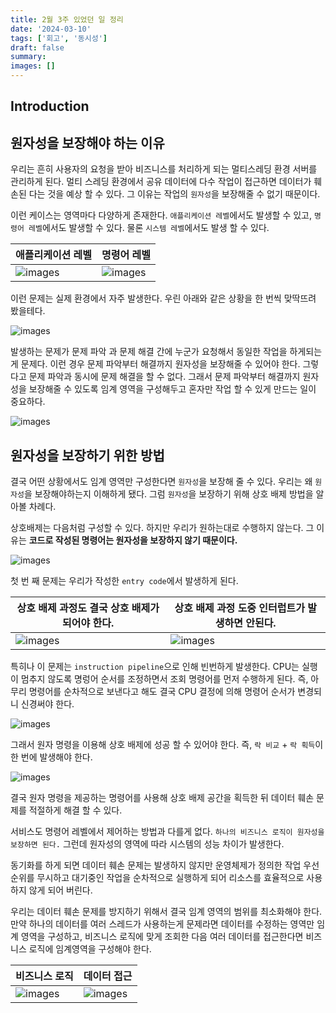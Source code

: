 ```yaml
---
title: 2월 3주 있었던 일 정리
date: '2024-03-10'
tags: ['회고', '동시성']
draft: false
summary:
images: []
---
```


## Introduction

<TOCInline toc={props.toc} exclude="Introduction" />

## 원자성을 보장해야 하는 이유

우리는 흔히 사용자의 요청을 받아 비즈니스를 처리하게 되는 멀티스레딩 환경 서버를 관리하게 된다.
멀티 스레딩 환경에서 공유 데이터에 다수 작업이 접근하면 데이터가 훼손된 다는 것을 예상 할 수 있다.
그 이유는 작업의 `원자성`을 보장해줄 수 없기 때문이다.

이런 케이스는 영역마다 다양하게 존재한다. `애플리케이션 레벨`에서도 발생할 수 있고, `명령어 레벨`에서도 발생할 수 있다. 물론 `시스템 레벨`에서도 발생 할 수 있다.

| 애플리케이션 레벨                                              | 명령어 레벨                                                 |
|--------------------------------------------------------|--------------------------------------------------------|
| ![images](/static/images/reminiscence/2024/2m3w/1.png) | ![images](/static/images/reminiscence/2024/2m3w/2.png) |


이런 문제는 실제 환경에서 자주 발생한다. 우린 아래와 같은 상황을 한 번씩 맞딱뜨려 봤을테다.

![images](/static/images/reminiscence/2024/2m3w/3.png)

발생하는 문제가 문제 파악 과 문제 해결 간에 누군가 요청해서 동일한 작업을 하게되는게 문제다.
이런 경우 문제 파악부터 해결까지 원자성을 보장해줄 수 있어야 한다.
그렇다고 문제 파악과 동시에 문제 해결을 할 수 없다.
그래서 문제 파악부터 해결까지 원자성을 보장해줄 수 있도록 임계 영역을 구성해두고 혼자만 작업 할 수 있게 만드는 일이 중요하다.

![images](/static/images/reminiscence/2024/2m3w/4.png)

## 원자성을 보장하기 위한 방법

결국 어떤 상황에서도 임계 영역만 구성한다면 `원자성`을 보장해 줄 수 있다.
우리는 왜 `원자성`을 보장해야하는지 이해하게 됐다. 그럼 `원자성`을 보장하기 위해 상호 배제 방법을 알아볼 차례다.

상호배제는 다음처럼 구성할 수 있다. 하지만 우리가 원하는대로 수행하지 않는다.
그 이유는 **코드로 작성된 명령어는 원자성을 보장하지 않기 때문이다.**

![images](/static/images/reminiscence/2024/2m3w/5.png)

첫 번 째 문제는 우리가 작성한 `entry code`에서 발생하게 된다.

| 상호 배제 과정도 결국 상호 배제가 되어야 한다.                            | 상호 배제 과정 도중 인터럽트가 발생하면 안된다.                            |
|--------------------------------------------------------|--------------------------------------------------------|
| ![images](/static/images/reminiscence/2024/2m3w/8.png) | ![images](/static/images/reminiscence/2024/2m3w/9.png) |

특히나 이 문제는 `instruction pipeline`으로 인해 빈번하게 발생한다.
CPU는 실행이 멈추지 않도록 명렁어 순서를 조정하면서 조회 명령어를 먼저 수행하게 된다.
즉, 아무리 명령어를 순차적으로 보낸다고 해도 결국 CPU 결정에 의해 명령어 순서가 변경되니 신경써야 한다.

![images](/static/images/reminiscence/2024/2m3w/7.png)

그래서 원자 명령을 이용해 상호 배제에 성공 할 수 있어야 한다. 즉, `락 비교` + `락 획득`이 한 번에 발생해야 한다.

![images](/static/images/reminiscence/2024/2m3w/10.png)

결국 원자 명령을 제공하는 명령어를 사용해 상호 배제 공간을 획득한 뒤 데이터 훼손 문제를 적절하게 해결 할 수 있다.

서비스도 명령어 레벨에서 제어하는 방법과 다를게 없다. `하나의 비즈니스 로직이 원자성을 보장하면 된다.` 그런데 원자성의 영역에 따라 시스템의 성능 차이가 발생한다.

동기화를 하게 되면 데이터 훼손 문제는 발생하지 않지만 운영체제가 정의한 작업 우선순위를 무시하고 대기중인 작업을 순차적으로 실행하게 되어 리소스를 효율적으로 사용하지 않게 되어 버린다.

우리는 데이터 훼손 문제를 방지하기 위해서 결국 임계 영역의 범위를 최소화해야 한다.
만약 하나의 데이터를 여러 스레드가 사용하는게 문제라면 데이터를 수정하는 영역만 임계 영역을 구성하고, 비즈니스 로직에 맞게 조회한 다음 여러 데이터를 접근한다면 비즈니스 로직에 임계영역을 구성해야 한다.

| 비즈니스 로직                                                 | 데이터 접근                                        |
|---------------------------------------------------------|---------------------------------------------------------|
| ![images](/static/images/reminiscence/2024/2m3w/11.png) | ![images](/static/images/reminiscence/2024/2m3w/12.png) |


